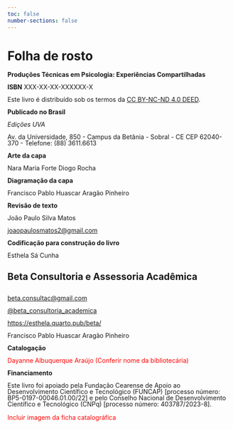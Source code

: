 ```yaml
---
toc: false
number-sections: false
---
```


# Folha de rosto {.unnumbered}

::::: {style="line-height: 1;"}
**Produções Técnicas em Psicologia: Experiências Compartilhadas**

**ISBN** XXX-XX-XX-XXXXXX-X

Este livro é distribuído sob os termos da [CC BY-NC-ND 4.0 DEED](https://creativecommons.org/licenses/by-nc-nd/4.0/){.external target="_blank"}.

**Publicado no Brasil**

*Edições UVA*

Av. da Universidade, 850 - Campus da Betânia - Sobral - CE CEP 62040-370 - Telefone: (88) 3611.6613

**Arte da capa**

Nara Maria Forte Diogo Rocha

**Diagramação da capa**

Francisco Pablo Huascar Aragão Pinheiro

**Revisão de texto**

João Paulo Silva Matos

::: {.callout-note appearance="simple" icon="false"}
[joaopaulosmatos2\@gmail.com](mailto:%20joaopaulosmatos2@gmail.com)
:::

**Codificação para construção do livro**

Esthela Sá Cunha

::: {.callout-note appearance="simple" icon="false"}
## Beta Consultoria e Assessoria Acadêmica

<br> [beta.consultac\@gmail.com](mailto:%20beta.consultac@gmail.com)

[\@beta_consultoria_academica](https://www.instagram.com/beta_consultoria_academica/ "Instagram"){.external target="_blank"}

[https://esthela.quarto.pub/beta/](https://esthela.quarto.pub/beta/){.external target="_blank"}
:::

Francisco Pablo Huascar Aragão Pinheiro

**Catalogação**

[Dayanne Albuquerque Araújo (Conferir nome da bibliotecária)]{style="color: red;"}

**Financiamento**

Este livro foi apoiado pela Fundação Cearense de Apoio ao Desenvolvimento Científico e Tecnológico (FUNCAP) \[processo número: BP5-0197-00046.01.00/22\] e pelo Conselho Nacional de Desenvolvimento Científico e Tecnológico (CNPq) \[processo número: 403787/2023-8\].
:::::

[Incluir imagem da ficha catalográfica]{style="color: red;"}
